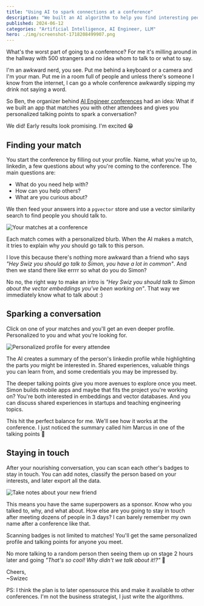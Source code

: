 ```yaml
---
title: "Using AI to spark connections at a conference"
description: "We built an AI algorithm to help you find interesting people to talk to at a conference. And make sure it's not awkward"
published: 2024-06-12
categories: "Artificial Intelligence, AI Engineer, LLM"
hero: ./img/screenshot-1718208499907.png
---
```


What's the worst part of going to a conference? For me it's milling around in the hallway with 500 strangers and no idea whom to talk to or what to say.

I'm an awkward nerd, you see. Put me behind a keyboard or a camera and I'm your man. Put me in a room full of people and unless there's someone I know from the internet, I can go a whole conference awkwardly sipping my drink not saying a word.

So Ben, the organizer behind [AI Engineer conferences](https://www.ai.engineer/) had an idea: What if we built an app that matches you with other attendees and gives you personalized talking points to spark a conversation?

We did! Early results look promising. I'm excited 😁

## Finding your match

You start the conference by filling out your profile. Name, what you're up to, linkedin, a few questions about why you're coming to the conference. The main questions are:

- What do you need help with?
- How can you help others?
- What are you curious about?

We then feed your answers into a `pgvector` store and use a vector similarity search to find people you should talk to.

![Your matches at a conference](./img/Your-matches-at-a-conference-3072f9.jpeg)

Each match comes with a personalized blurb. When the AI makes a match, it tries to explain why _you_ should go talk to this person.

I love this because there's nothing more awkward than a friend who says _"Hey Swiz you should go talk to Simon, you have a lot in common"_. And then we stand there like errrr so what do you do Simon?

No no, the right way to make an intro is _"Hey Swiz you should talk to Simon about the vector embeddings you've been working on"_. That way we immediately know what to talk about :)

## Sparking a conversation

Click on one of your matches and you'll get an even deeper profile. Personalized to you and what you're looking for.

![Personalized profile for every attendee](./img/Personalized-profile-for-every-attendee-28i830.jpeg)

The AI creates a summary of the person's linkedin profile while highlighting the parts _you_ might be interested in. Shared experiences, valuable things you can learn from, and some credentials you may be impressed by.

The deeper talking points give you more avenues to explore once you meet. Simon builds mobile apps and maybe that fits the project you're working on? You're both interested in embeddings and vector databases. And you can discuss shared experiences in startups and teaching engineering topics.

This hit the perfect balance for me. We'll see how it works at the conference. I just noticed the summary called him Marcus in one of the talking points 🤣

## Staying in touch

After your nourishing conversation, you can scan each other's badges to stay in touch. You can add notes, classify the person based on your interests, and later export all the data.

![Take notes about your new friend](./img/Take-notes-about-your-new-friend-837h87.png)

This means you have the same superpowers as a sponsor. Know who you talked to, why, and what about. How else are you going to stay in touch after meeting dozens of people in 3 days? I can barely remember my own name after a conference like that.

Scanning badges is not limited to matches! You'll get the same personalized profile and talking points for anyone you meet.

No more talking to a random person then seeing them up on stage 2 hours later and going _"That's so cool! Why didn't we talk about it!?"_ 🤘

Cheers,<br />
\~Swizec

PS: I think the plan is to later opensource this and make it available to other conferences. I'm not the business strategist, I just write the algorithms.
